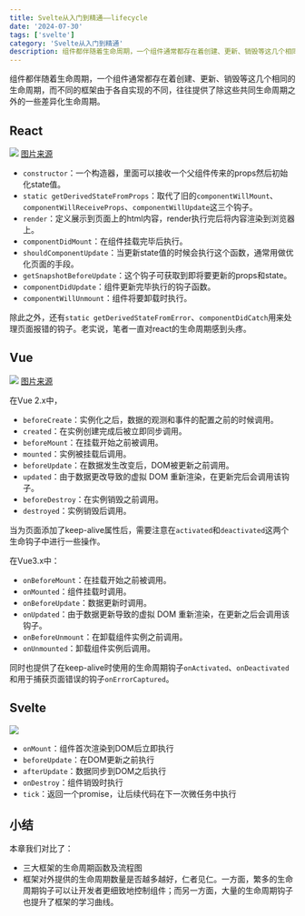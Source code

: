 ```yaml
---
title: Svelte从入门到精通——lifecycle
date: '2024-07-30'
tags: ['svelte']
category: 'Svelte从入门到精通'
description: 组件都伴随着生命周期，一个组件通常都存在着创建、更新、销毁等这几个相同的生命周期，而不同的框架由于各自实现的不同，往往提供了除这些共同生命周期之外的一些差异化生命周期。
---
```


组件都伴随着生命周期，一个组件通常都存在着创建、更新、销毁等这几个相同的生命周期，而不同的框架由于各自实现的不同，往往提供了除这些共同生命周期之外的一些差异化生命周期。

## React

![](/images/svelte/25-1.png) 
[图片来源](https://projects.wojtekmaj.pl/react-lifecycle-methods-diagram/)

- `constructor`：一个构造器，里面可以接收一个父组件传来的props然后初始化state值。
- `static getDerivedStateFromProps`：取代了旧的`componentWillMount`、`componentWillReceiveProps`、`componentWillUpdate`这三个钩子。
- `render`：定义展示到页面上的html内容，render执行完后将内容渲染到浏览器上。
- `componentDidMount`：在组件挂载完毕后执行。
- `shouldComponentUpdate`：当更新state值的时候会执行这个函数，通常用做优化页面的手段。
- `getSnapshotBeforeUpdate`：这个钩子可获取到即将要更新的props和state。
- `componentDidUpdate`：组件更新完毕执行的钩子函数。
- `componentWillUnmount`：组件将要卸载时执行。

除此之外，还有`static getDerivedStateFromError`、`componentDidCatch`用来处理页面报错的钩子。老实说，笔者一直对react的生命周期感到头疼。

## Vue

![](/images/svelte/25-2.png)
[图片来源](https://vuejs.org/guide/essentials/lifecycle)

在Vue 2.x中，
- `beforeCreate`：实例化之后，数据的观测和事件的配置之前的时候调用。
- `created`：在实例创建完成后被立即同步调用。
- `beforeMount`：在挂载开始之前被调用。
- `mounted`：实例被挂载后调用。
- `beforeUpdate`：在数据发生改变后，DOM被更新之前调用。
- `updated`：由于数据更改导致的虚拟 DOM 重新渲染，在更新完后会调用该钩子。
- `beforeDestroy`：在实例销毁之前调用。
- `destroyed`：实例销毁后调用。

当为页面添加了keep-alive属性后，需要注意在`activated`和`deactivated`这两个生命钩子中进行一些操作。

在Vue3.x中：
- `onBeforeMount`：在挂载开始之前被调用。
- `onMounted`：组件挂载时调用。
- `onBeforeUpdate`：数据更新时调用。
- `onUpdated`：由于数据更新导致的虚拟 DOM 重新渲染，在更新之后会调用该钩子。
- `onBeforeUnmount`：在卸载组件实例之前调用。
- `onUnmounted`：卸载组件实例后调用。

同时也提供了在keep-alive时使用的生命周期钩子`onActivated`、`onDeactivated`和用于捕获页面错误的钩子`onErrorCaptured`。

## Svelte

![](/images/svelte/25-3.png)

- `onMount`：组件首次渲染到DOM后立即执行
- `beforeUpdate`：在DOM更新之前执行
- `afterUpdate`：数据同步到DOM之后执行
- `onDestroy`：组件销毁时执行
- `tick`：返回一个promise，让后续代码在下一次微任务中执行

## 小结

本章我们对比了：
- 三大框架的生命周期函数及流程图
- 框架对外提供的生命周期数量是否越多越好，仁者见仁。一方面，繁多的生命周期钩子可以让开发者更细致地控制组件；而另一方面，大量的生命周期钩子也提升了框架的学习曲线。